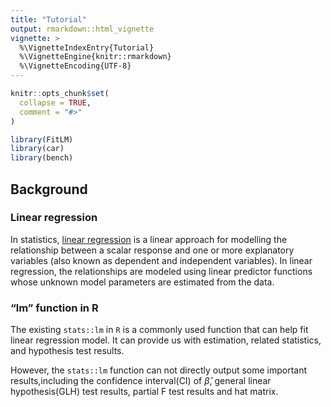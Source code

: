 ```yaml
---
title: "Tutorial"
output: rmarkdown::html_vignette
vignette: >
  %\VignetteIndexEntry{Tutorial}
  %\VignetteEngine{knitr::rmarkdown}
  %\VignetteEncoding{UTF-8}
---
```


```r
knitr::opts_chunk$set(
  collapse = TRUE,
  comment = "#>"
)
```

```r
library(FitLM)
library(car)
library(bench)
```

## Background

### Linear regression

In statistics, [linear regression](https://en.wikipedia.org/wiki/Linear_regression) is a linear approach for modelling the relationship between a scalar response and one or more explanatory variables (also known as dependent and independent variables). In linear regression, the relationships are modeled using linear predictor functions whose unknown model parameters are estimated from the data.

### "lm" function in R

The existing `stats::lm` in `R` is a commonly used function that can help fit linear regression model. It can provide us with estimation, related statistics, and hypothesis test results. 

However, the `stats::lm` function can not directly output some important results,including the confidence interval(CI) of $\hat{\beta}$, general linear hypothesis(GLH) test results, partial F test results and hat matrix. 


